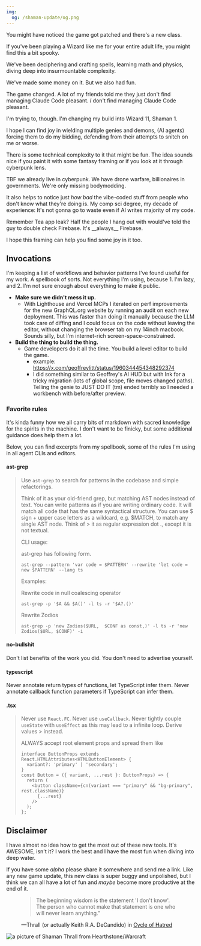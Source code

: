 ```yaml
---
img:
  og: /shaman-update/og.png
---
```


You might have noticed the game got patched and there's a new class.

If you've been playing a Wizard like me for your entire adult life, you might
find this a bit spooky.

We've been deciphering and crafting spells, learning math and physics, diving
deep into insurmountable complexity.

We've made some money on it. But we also had fun.

The game changed. A lot of my friends told me they just don't find managing
Claude Code pleasant. _I_ don't find managing Claude Code pleasant.

I'm trying to, though. I'm changing my build into Wizard 11, Shaman 1.

I hope I can find joy in wielding multiple genies and demons, (AI agents)
forcing them to do my bidding, defending from their attempts to snitch on me or
worse.

There is some technical complexity to it that might be fun. The idea sounds nice
if you paint it with some fantasy framing or if you look at it through cyberpunk
lens.

<aside>
  TBF we already live in cyberpunk. We have drone warfare, billionaires in
  governments. We're only missing bodymodding.
</aside>

It also helps to notice just _how bad_ the vibe-coded stuff from people who
don't know what they're doing is. My comp sci degree, my decade of experience:
It's not gonna go to waste even if AI writes majority of my code.

<aside>
  Remember Tea app leak? Half the people I hang out with would've told the guy
  to double check Firebase. It's __always__ Firebase.
</aside>

I hope this framing can help you find some joy in it too.

## Invocations

I'm keeping a list of workflows and behavior patterns I've found useful for my work.
A spellbook of sorts. Not everything I'm using, because 1. I'm lazy, and 2. I'm not sure enough about everything to make it public.

- **Make sure we didn't mess it up.**
  - With Lighthouse and Vercel MCPs I iterated on perf improvements for the new
    GraphQL.org website by running an audit on each new deployment. This was
    faster than doing it manually because the LLM took care of diffing and I
    could focus on the code without leaving the editor, without changing the
    browser tab on my 14inch macbook. Sounds silly, but I'm internet-rich
    screen-space-constrained.
- **Build the thing to build the thing.**
  - Game developers do it all the time. You build a level editor to build the game.
    - example: https://x.com/geoffreylitt/status/1960344454348292374
    - I did something similar to Geoffrey's AI HUD but with Ink for a tricky
      migration (lots of global scope, file moves changed paths). Telling the
      genie to JUST DO IT (tm) ended terribly so I needed a workbench with
      before/after preview.

### Favorite rules

It's kinda funny how we all carry bits of markdown with sacred knowledge for the spirits in the machine.
I don't want to be finicky, but some additional guidance does help them a lot.

Below, you can find excerpts from my spellbook, some of the rules I'm using in all agent CLIs and editors.

#### ast-grep

> Use `ast-grep` to search for patterns in the codebase and simple refactorings.
>
> Think of it as your old-friend grep, but matching AST nodes instead of text. You can write patterns as if you are writing ordinary code. It will match all code that has the same syntactical structure. You can use $ sign + upper case letters as a wildcard, e.g. $MATCH, to match any single AST node. Think of > it as regular expression dot ., except it is not textual.
>
> CLI usage:
>
> ast-grep has following form.
>
> ```
> ast-grep --pattern 'var code = $PATTERN' --rewrite 'let code = new $PATTERN' --lang ts
> ```
>
> Examples:
>
> Rewrite code in null coalescing operator
>
> ```
> ast-grep -p '$A && $A()' -l ts -r '$A?.()'
> ```
>
> Rewrite Zodios
> ```
> ast-grep -p 'new Zodios($URL,  $CONF as const,)' -l ts -r 'new Zodios($URL, $CONF)' -i
> ```

#### no-bullshit

Don't list benefits of the work you did. You don't need to advertise yourself.

#### typescript

Never annotate return types of functions, let TypeScript infer them.
Never annotate callback function parameters if TypeScript can infer them.

#### .tsx

> Never use `React.FC`.
> Never use `useCallback`.
> Never tightly couple `useState` with `useEffect` as this may lead to a infinite loop. Derive values > instead.
>
> ALWAYS accept root element props and spread them like
> ```tsx
> interface ButtonProps extends React.HTMLAttributes<HTMLButtonElement> {
>   variant?: 'primary' | 'secondary';
> }
> const Button = ({ variant, ...rest }: ButtonProps) => {
>   return (
>     <button className={cn(variant === "primary" && "bg-primary", rest.className)}
>       {...rest}
>     />
>   );
> };
> ```

## Disclaimer

I have almost no idea how to get the most out of these new tools. It's AWESOME,
isn't it? I&nbsp;work the best and I have the most fun when diving into deep
water.

If you have some _alpha_ please share it somewhere and send me a link. Like any
new game update, this new class is super buggy and unpolished, but I think we
can all have a lot of fun and _maybe_ become more productive at the end of it.

<figure>

> The beginning wisdom is the statement 'I don't know'. The person who cannot
> make that statement is one who will never learn anything.”

<figcaption>

<div class="p-1" />

—Thrall (or actually Keith R.A. DeCandido) in
[Cycle of Hatred](https://books.google.pl/books/about/World_of_Warcraft_Cycle_of_Hatred.html?id=igIcWvxbobIC&source=kp_book_description&redir_esc=y)

</figcaption>
</figure>

<img
  width={200}
  className="mx-auto"
  src="https://blz-contentstack-images.akamaized.net/v3/assets/bltc965041283bac56c/bltc318338daf7245b0/5e44402fcc8de70b69efa72d/Alt-Heroes_Shaman_Thrall.png?raw=1"
  alt="a picture of Shaman Thrall from Hearthstone/Warcraft"
/>
